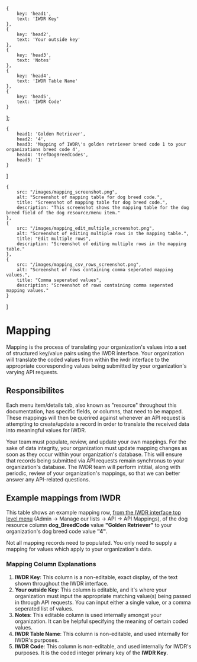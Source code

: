 
    {
        key: 'head1',
        text: 'IWDR Key'
    },
    {
        key: 'head2',
        text: 'Your outside key'
    },
    {
        key: 'head3',
        text: 'Notes'
    },
    {
        key: 'head4',
        text: 'IWDR Table Name'
    },
    {
        key: 'head5',
        text: 'IWDR Code'
    }
];

    {
        head1: 'Golden Retriever',
        head2: '4',
        head3: 'Mapping of IWDR\'s golden retriever breed code 1 to your organizations breed code 4',
        head4: 'trefDogBreedCodes',
        head5: '1'
    }
]

    {
        src: "/images/mapping_screenshot.png",
        alt: "Screenshot of mapping table for dog breed code.",
        title: "Screenshot of mapping table for dog breed code.",
        description: "This screenshot shows the mapping table for the dog breed field of the dog resource/menu item."
    },
    {
        src: "/images/mapping_edit_multiple_screenshot.png",
        alt: "Screenshot of editing multiple rows in the mapping table.",
        title: "Edit multiple rows",
        description: "Screenshot of editing multiple rows in the mapping table."
    },
    {
        src: "/images/mapping_csv_rows_screenshot.png",
        alt: "Screenshot of rows containing comma seperated mapping values.",
        title: "Comma seperated values",
        description: "Screenshot of rows containing comma seperated mapping values."
    }
]

# Mapping

<AuthChecker />


Mapping is the process
of translating your organization's values into a set of structured key/value pairs using the IWDR interface.
Your organization will translate the coded values from within the iwdr interface to the appropriate cooresponding values
being submitted by your organization's varying API requests.

## Responsibilites

Each menu item/details tab,
also known as "resource" throughout this documentation, has specific fields, or columns, that need to be mapped.
These mappings will then be querired against whenever an API request is attempting to create/update a record
in order to translate the received data into meaningful values for IWDR.

<Note alert>
    Your team must populate, review, and update your own mappings. For the sake of data integrity,
    your organization must update mapping changes as soon as they occur within your organization's database.
    This will ensure that records being submitted via API requests remain synchronus to your organization's database.
</Note>

<Note>
    The IWDR team will perform intitial, along with periodic, review of your organization's mappings,
    so that we can better answer any API-related questions.
</Note>


## Example mappings from IWDR

This table shows an example mapping row, [from the IWDR interface top level menu](https://iwdr.org/iwdr/login.php) (Admin -> Manage our lists -> API -> API Mappings),
of the dog resource column **dog_BreedCode** value **"Golden Retriever"**
to your organization's dog breed code value **"4"**.

<CustomLightbox
    slides={slides}
    label="Click to see example screenshots"
/>

<Table headers={headers} values={values}/>
<Note>
    Not all mapping records need to populated. You only need to supply a mapping for values which apply to
    your organization's data.
</Note>

### Mapping Column Explanations
1. **IWDR Key**: This column is a non-editable, exact display, of the text shown throughout the IWDR interface.
2. **Your outside Key**: This column is editable, and it's where your organization must input the appropriate matching value(s) being passed in through API requests. You can input either a single value, or a comma seperated list of values.
3. **Notes**: This editable column is used internally amongst your organization. It can be helpful specifying the meaning of certain coded values.
4. **IWDR Table Name**: This column is non-editable, and used internally for IWDR's purposes.
5. **IWDR Code**: This column is non-editable, and used internally for IWDR's purposes. It is the coded integer primary key of the **IWDR Key**.